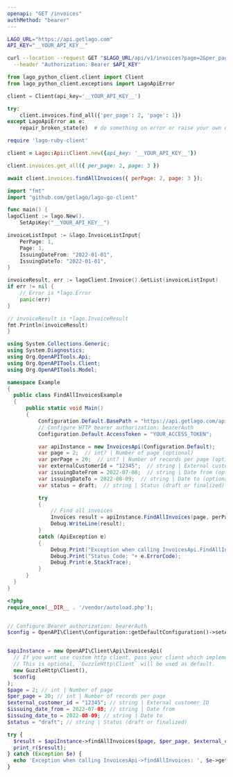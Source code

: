 ```yaml
---
openapi: "GET /invoices"
authMethod: "bearer"
---
```


<RequestExample>

```bash cURL
LAGO_URL="https://api.getlago.com"
API_KEY="__YOUR_API_KEY__"

curl --location --request GET "$LAGO_URL/api/v1/invoices?page=2&per_page=20&external_customer_id=hooli_1234" \
  --header "Authorization: Bearer $API_KEY"
```

```python Python
from lago_python_client.client import Client
from lago_python_client.exceptions import LagoApiError

client = Client(api_key='__YOUR_API_KEY__')

try:
    client.invoices.find_all({'per_page': 2, 'page': 1})
except LagoApiError as e:
    repair_broken_state(e)  # do something on error or raise your own exception
```

```ruby Ruby
require 'lago-ruby-client'

client = Lago::Api::Client.new({api_key: '__YOUR_API_KEY__'})

client.invoices.get_all({ per_page: 2, page: 3 })
```

```js Node.js
await client.invoices.findAllInvoices({ perPage: 2, page: 3 });
```

```go Go
import "fmt"
import "github.com/getlago/lago-go-client"

func main() {
lagoClient := lago.New().
    SetApiKey("__YOUR_API_KEY__")

invoiceListInput := &lago.InvoiceListInput{
    PerPage: 1,
    Page: 1,
    IssuingDateFrom: "2022-01-01",
    IssuingDateTo: "2022-01-01",
}

invoiceResult, err := lagoClient.Invoice().GetList(invoiceListInput)
if err != nil {
    // Error is *lago.Error
    panic(err)
}

// invoiceResult is *lago.InvoiceResult
fmt.Println(invoiceResult)
}
```

```csharp C#
using System.Collections.Generic;
using System.Diagnostics;
using Org.OpenAPITools.Api;
using Org.OpenAPITools.Client;
using Org.OpenAPITools.Model;

namespace Example
{
  public class FindAllInvoicesExample
  {
      public static void Main()
      {
          Configuration.Default.BasePath = "https://api.getlago.com/api/v1";
          // Configure HTTP bearer authorization: bearerAuth
          Configuration.Default.AccessToken = "YOUR_ACCESS_TOKEN";

          var apiInstance = new InvoicesApi(Configuration.Default);
          var page = 2;  // int? | Number of page (optional) 
          var perPage = 20;  // int? | Number of records per page (optional) 
          var externalCustomerId = "12345";  // string | External customer ID (optional) 
          var issuingDateFrom = 2022-07-08;  // string | Date from (optional) 
          var issuingDateTo = 2022-08-09;  // string | Date to (optional) 
          var status = draft;  // string | Status (draft or finalized) (optional) 

          try
          {
              // Find all invoices
              Invoices result = apiInstance.FindAllInvoices(page, perPage, externalCustomerId, issuingDateFrom, issuingDateTo, status);
              Debug.WriteLine(result);
          }
          catch (ApiException e)
          {
              Debug.Print("Exception when calling InvoicesApi.FindAllInvoices: " + e.Message );
              Debug.Print("Status Code: "+ e.ErrorCode);
              Debug.Print(e.StackTrace);
          }
      }
  }
}
```

```php PHP
<?php
require_once(__DIR__ . '/vendor/autoload.php');


// Configure Bearer authorization: bearerAuth
$config = OpenAPI\Client\Configuration::getDefaultConfiguration()->setAccessToken('YOUR_ACCESS_TOKEN');


$apiInstance = new OpenAPI\Client\Api\InvoicesApi(
  // If you want use custom http client, pass your client which implements `GuzzleHttp\ClientInterface`.
  // This is optional, `GuzzleHttp\Client` will be used as default.
  new GuzzleHttp\Client(),
  $config
);
$page = 2; // int | Number of page
$per_page = 20; // int | Number of records per page
$external_customer_id = "12345"; // string | External customer ID
$issuing_date_from = 2022-07-08; // string | Date from
$issuing_date_to = 2022-08-09; // string | Date to
$status = "draft"; // string | Status (draft or finalized)

try {
  $result = $apiInstance->findAllInvoices($page, $per_page, $external_customer_id, $issuing_date_from, $issuing_date_to, $status);
  print_r($result);
} catch (Exception $e) {
  echo 'Exception when calling InvoicesApi->findAllInvoices: ', $e->getMessage(), PHP_EOL;
}
```

</RequestExample>